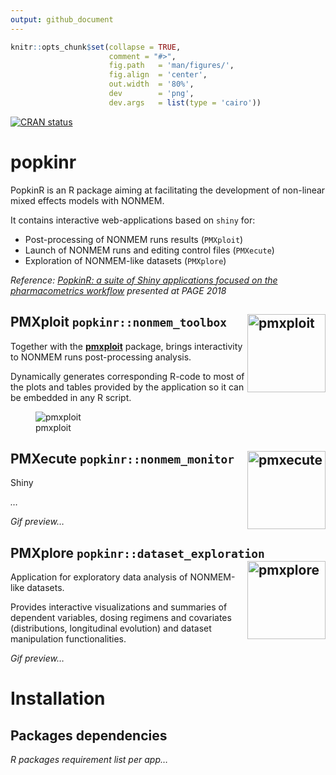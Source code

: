 ```yaml
---
output: github_document
---
```


<!-- README.md is generated from README.Rmd. Please edit that file -->

```r
knitr::opts_chunk$set(collapse = TRUE,
                      comment = "#>",
                      fig.path   = 'man/figures/',
                      fig.align  = 'center',
                      out.width  = '80%', 
                      dev        = 'png',
                      dev.args   = list(type = 'cairo'))
```

[![CRAN status](https://www.r-pkg.org/badges/version/popkinr)](https://cran.r-project.org/package=popkinr)

# popkinr

PopkinR is an R package aiming at facilitating the development of non-linear mixed effects models with NONMEM.

It contains interactive web-applications based on `shiny` for:

* Post-processing of NONMEM runs results (`PMXploit`)
* Launch of NONMEM runs and editing control files (`PMXecute`)
* Exploration of NONMEM-like datasets (`PMXplore`)

*Reference: [PopkinR: a suite of Shiny applications focused on the pharmacometrics workflow](https://www.page-meeting.org/pdf_assets/7336-PAGE%20Poster%20PopkinR%20-%20Final%20version.pdf) presented at PAGE 2018*

## PMXploit `popkinr::nonmem_toolbox` <img id="logo" src="pkgdown/pmxploit.svg" alt="pmxploit" width="125px" align="right" />

Together with the [**pmxploit**](https://github.com/pnolain/pmxploit) package, brings interactivity to NONMEM runs post-processing analysis.

Dynamically generates corresponding R-code to most of the plots and tables provided by the application so it can be embedded in any R script.

![pmxploit](pkgdown/pmxploit.gif)


## PMXecute `popkinr::nonmem_monitor` <img id="logo" src="pkgdown/pmxecute.svg" alt="pmxecute" width="125px" align="right" />

Shiny 

*...*

*Gif preview...*

## PMXplore `popkinr::dataset_exploration` <img id="logo" src="pkgdown/pmxplore.svg" alt="pmxplore" width="125px" align="right" />

Application for exploratory data analysis of NONMEM-like datasets.

Provides interactive visualizations and summaries of dependent variables, dosing regimens and covariates (distributions, longitudinal evolution) and dataset manipulation functionalities.

*Gif preview...*

# Installation

## Packages dependencies

*R packages requirement list per app...*

